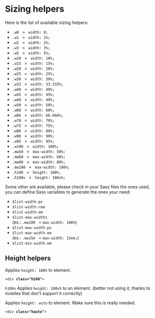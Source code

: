 
<Meta title="CSS / Front-End helpers / Sizing" />

# Sizing helpers


Here is the list of available sizing helpers:

<ul class="list-2columns ontablet-list-1column">
  <li><code>.w0 </code> = <code> width: 0;</code></li>
  <li><code>.w1 </code> = <code> width: 1%;</code></li>
  <li><code>.w2 </code> = <code> width: 2%;</code></li>
  <li><code>.w3 </code> = <code> width: 3%;</code></li>
  <li><code>.w5 </code> = <code> width: 5%;</code></li>
  <li><code>.w10 </code> = <code> width: 10%;</code></li>
  <li><code>.w15 </code> = <code> width: 15%;</code></li>
  <li><code>.w20 </code> = <code> width: 20%;</code></li>
  <li><code>.w25 </code> = <code> width: 25%;</code></li>
  <li><code>.w30 </code> = <code> width: 30%;</code></li>
  <li><code>.w33 </code> = <code> width: 33.333%;</code></li>
  <li><code>.w40 </code> = <code> width: 40%;</code></li>
  <li><code>.w45 </code> = <code> width: 45%;</code></li>
  <li><code>.w49 </code> = <code> width: 49%;</code></li>
  <li><code>.w50 </code> = <code> width: 50%;</code></li>
  <li><code>.w60 </code> = <code> width: 60%;</code></li>
  <li><code>.w66 </code> = <code> width: 66.666%;</code></li>
  <li><code>.w70 </code> = <code> width: 70%;</code></li>
  <li><code>.w75 </code> = <code> width: 75%;</code></li>
  <li><code>.w80 </code> = <code> width: 80%;</code></li>
  <li><code>.w90 </code> = <code> width: 90%;</code></li>
  <li><code>.w95 </code> = <code> width: 95%;</code></li>
  <li><code>.w100 </code> = <code> width: 100%;</code></li>
  <li><code>.mw50 </code> = <code> max-width: 50%;</code></li>
  <li><code>.mw60 </code> = <code> max-width: 60%;</code></li>
  <li><code>.mw80 </code> = <code> max-width: 80%;</code></li>
  <li><code>.mw100 </code> = <code> max-width: 100%;</code></li>
  <li><code>.h100 </code> = <code> height: 100%;</code></li>
  <li><code>.h100v </code> = <code> height: 100vh;</code></li>
</ul>

Some other are available, please check in your Sass files the ones used, you can define Sass variables to generate the ones your need:

<ul class="list-2columns ontablet-list-1column">
  <li><code>$list-width-px</code></li>
  <li><code>$list-width-rem</code></li>
  <li><code>$list-width-em</code></li>
  <li><code>$list-max-widths</code><br /> (ex.: <code>.mw100 </code> = <code>max-width: 100%</code>)</li>
  <li><code>$list-max-width-px</code></li>
  <li><code>$list-max-width-em</code><br />  (ex.: <code>.mw15e </code> = <code>max-width: 15em;</code>)</li>
  <li><code>$list-min-width-em</code></li>
</ul>

<h2>Height helpers</h2>

<div class="flex flex-spacebetween mb2 onmobile-flex-column">
  <div class="w49 flex-self-vcenter">
    Applies <code>height: 100%</code> to element.
  </div>
  <div class="w49">
    <pre class=" language-markup prismjs"><code>&lt;div <strong>class="h100"</strong>&gt;
</code></pre>
  </div>
</div>

<code>h100v</code> Applies <code>height: 100vh</code> to an element. (better <span class="uppercase">not</span> using it, thanks to mobiles that don't support it correctly)


<div class="flex flex-spacebetween mb2 onmobile-flex-column">
	<div class="w49 flex-self-vcenter">
	  Applies <code>height: auto</code> to element. Make sure this is really needed.
	</div>
  <div class="w49">
	  <pre class=" language-markup prismjs"><code>&lt;div <strong>class="hauto"</strong>&gt;
  </code></pre>
	</div>
</div>
